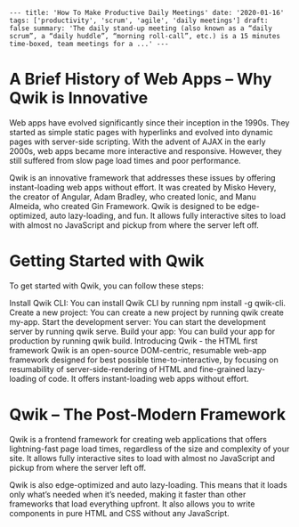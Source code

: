 `---
title: 'How To Make Productive Daily Meetings'
date: '2020-01-16'
tags: ['productivity', 'scrum', 'agile', 'daily meetings']
draft: false
summary: 'The daily stand-up meeting (also known as a “daily scrum”, a “daily huddle”, “morning roll-call”, etc.) is a 15 minutes time-boxed, team meetings for a ...'
---`


# A Brief History of Web Apps – Why Qwik is Innovative
Web apps have evolved significantly since their inception in the 1990s. They started as simple static pages with hyperlinks and evolved into dynamic pages with server-side scripting. With the advent of AJAX in the early 2000s, web apps became more interactive and responsive. However, they still suffered from slow page load times and poor performance.

Qwik is an innovative framework that addresses these issues by offering instant-loading web apps without effort. It was created by Misko Hevery, the creator of Angular, Adam Bradley, who created Ionic, and Manu Almeida, who created Gin Framework. Qwik is designed to be edge-optimized, auto lazy-loading, and fun. It allows fully interactive sites to load with almost no JavaScript and pickup from where the server left off.

# Getting Started with Qwik
To get started with Qwik, you can follow these steps:

Install Qwik CLI: You can install Qwik CLI by running npm install -g qwik-cli.
Create a new project: You can create a new project by running qwik create my-app.
Start the development server: You can start the development server by running qwik serve.
Build your app: You can build your app for production by running qwik build.
Introducing Qwik - the HTML first framework
Qwik is an open-source DOM-centric, resumable web-app framework designed for best possible time-to-interactive, by focusing on resumability of server-side-rendering of HTML and fine-grained lazy-loading of code. It offers instant-loading web apps without effort.

# Qwik – The Post-Modern Framework
Qwik is a frontend framework for creating web applications that offers lightning-fast page load times, regardless of the size and complexity of your site. It allows fully interactive sites to load with almost no JavaScript and pickup from where the server left off.

Qwik is also edge-optimized and auto lazy-loading. This means that it loads only what’s needed when it’s needed, making it faster than other frameworks that load everything upfront. It also allows you to write components in pure HTML and CSS without any JavaScript.